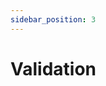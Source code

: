 ```yaml
---
sidebar_position: 3
---
```





# Validation

<div className="display-flex">
  <DeprecatedTags
    url="/docs/legacy/validation"
    hasDeprecatedAncestor={true}
  ></DeprecatedTags>
</div>

<br />
<br />

<LinkableDocsTabs>
  <DocsUx />
  <DocsCode />
</LinkableDocsTabs>
